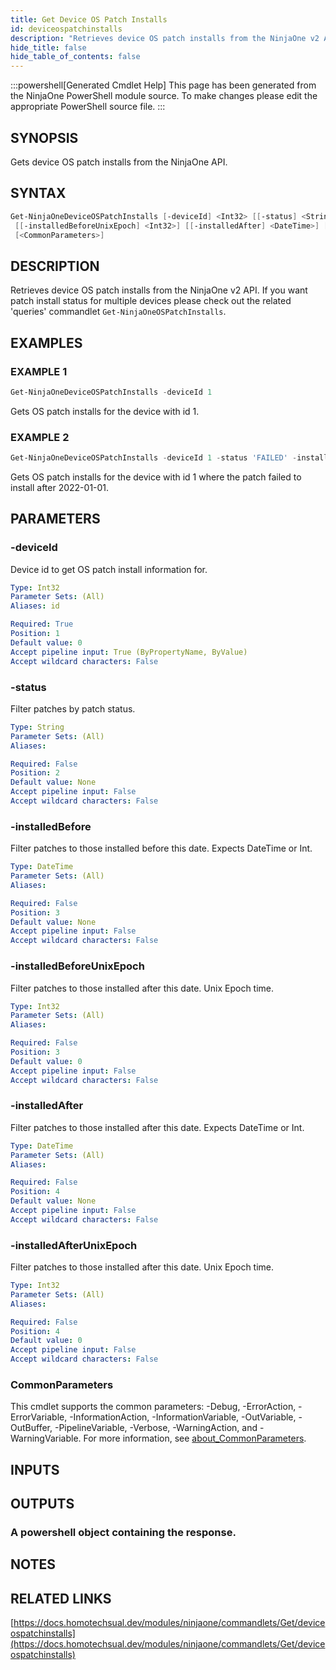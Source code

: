 ```yaml
---
title: Get Device OS Patch Installs
id: deviceospatchinstalls
description: "Retrieves device OS patch installs from the NinjaOne v2 API. If you want patch install status for multiple devices please check out the related 'queries' commandlet `Get-NinjaOneOSPatchInstalls`."
hide_title: false
hide_table_of_contents: false
---
```


:::powershell[Generated Cmdlet Help]
This page has been generated from the NinjaOne PowerShell module source. To make changes please edit the appropriate PowerShell source file.
:::

## SYNOPSIS

Gets device OS patch installs from the NinjaOne API.

## SYNTAX

```powershell
Get-NinjaOneDeviceOSPatchInstalls [-deviceId] <Int32> [[-status] <String>] [[-installedBefore] <DateTime>]
 [[-installedBeforeUnixEpoch] <Int32>] [[-installedAfter] <DateTime>] [[-installedAfterUnixEpoch] <Int32>]
 [<CommonParameters>]
```

## DESCRIPTION

Retrieves device OS patch installs from the NinjaOne v2 API.
If you want patch install status for multiple devices please check out the related 'queries' commandlet `Get-NinjaOneOSPatchInstalls`.

## EXAMPLES

### EXAMPLE 1

```powershell
Get-NinjaOneDeviceOSPatchInstalls -deviceId 1
```

Gets OS patch installs for the device with id 1.

### EXAMPLE 2

```powershell
Get-NinjaOneDeviceOSPatchInstalls -deviceId 1 -status 'FAILED' -installedAfter (Get-Date 2022/01/01)
```

Gets OS patch installs for the device with id 1 where the patch failed to install after 2022-01-01.

## PARAMETERS

### -deviceId

Device id to get OS patch install information for.

```yaml
Type: Int32
Parameter Sets: (All)
Aliases: id

Required: True
Position: 1
Default value: 0
Accept pipeline input: True (ByPropertyName, ByValue)
Accept wildcard characters: False
```

### -status

Filter patches by patch status.

```yaml
Type: String
Parameter Sets: (All)
Aliases:

Required: False
Position: 2
Default value: None
Accept pipeline input: False
Accept wildcard characters: False
```

### -installedBefore

Filter patches to those installed before this date.
Expects DateTime or Int.

```yaml
Type: DateTime
Parameter Sets: (All)
Aliases:

Required: False
Position: 3
Default value: None
Accept pipeline input: False
Accept wildcard characters: False
```

### -installedBeforeUnixEpoch

Filter patches to those installed after this date.
Unix Epoch time.

```yaml
Type: Int32
Parameter Sets: (All)
Aliases:

Required: False
Position: 3
Default value: 0
Accept pipeline input: False
Accept wildcard characters: False
```

### -installedAfter

Filter patches to those installed after this date.
Expects DateTime or Int.

```yaml
Type: DateTime
Parameter Sets: (All)
Aliases:

Required: False
Position: 4
Default value: None
Accept pipeline input: False
Accept wildcard characters: False
```

### -installedAfterUnixEpoch

Filter patches to those installed after this date.
Unix Epoch time.

```yaml
Type: Int32
Parameter Sets: (All)
Aliases:

Required: False
Position: 4
Default value: 0
Accept pipeline input: False
Accept wildcard characters: False
```

### CommonParameters

This cmdlet supports the common parameters: -Debug, -ErrorAction, -ErrorVariable, -InformationAction, -InformationVariable, -OutVariable, -OutBuffer, -PipelineVariable, -Verbose, -WarningAction, and -WarningVariable. For more information, see [about_CommonParameters](http://go.microsoft.com/fwlink/?LinkID=113216).

## INPUTS


## OUTPUTS

### A powershell object containing the response.

## NOTES

## RELATED LINKS

[https://docs.homotechsual.dev/modules/ninjaone/commandlets/Get/deviceospatchinstalls](https://docs.homotechsual.dev/modules/ninjaone/commandlets/Get/deviceospatchinstalls)

